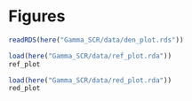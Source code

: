 
\pagebreak

# Figures

```r
readRDS(here("Gamma_SCR/data/den_plot.rds"))
```

\pagebreak

```r
load(here("Gamma_SCR/data/ref_plot.rda"))
ref_plot
```

\pagebreak


```r
load(here("Gamma_SCR/data/red_plot.rda"))
red_plot
```

\pagebreak

